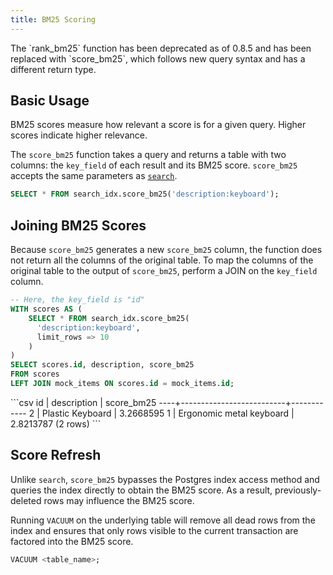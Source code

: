 ```yaml
---
title: BM25 Scoring
---
```


<Note>
  The `rank_bm25` function has been deprecated as of 0.8.5 and has been replaced
  with `score_bm25`, which follows new query syntax and has a different return
  type.
</Note>

## Basic Usage

BM25 scores measure how relevant a score is for a given query. Higher scores indicate higher relevance.

The `score_bm25` function takes a query and returns a table with two columns: the `key_field` of each result and its BM25 score. `score_bm25` accepts the same
parameters as [`search`](/documentation/full-text/overview).

```sql
SELECT * FROM search_idx.score_bm25('description:keyboard');
```

## Joining BM25 Scores

Because `score_bm25` generates a new `score_bm25` column, the function does not return all the columns of the original table.
To map the columns of the original table to the output of `score_bm25`, perform a JOIN on the `key_field` column.

```sql
-- Here, the key_field is "id"
WITH scores AS (
    SELECT * FROM search_idx.score_bm25(
      'description:keyboard',
      limit_rows => 10
    )
)
SELECT scores.id, description, score_bm25
FROM scores
LEFT JOIN mock_items ON scores.id = mock_items.id;
```

<Accordion title="Expected Output">
  ```csv id | description | score_bm25
  ----+--------------------------+------------ 2 | Plastic Keyboard | 3.2668595
  1 | Ergonomic metal keyboard | 2.8213787 (2 rows) ```
</Accordion>

## Score Refresh

Unlike `search`, `score_bm25` bypasses the Postgres index access method and queries the index directly to obtain the BM25 score. As a result, previously-deleted rows may influence the BM25 score.

Running `VACUUM` on the underlying table will remove all dead rows from the index and ensures that only rows visible to the current
transaction are factored into the BM25 score.

```sql
VACUUM <table_name>;
```
